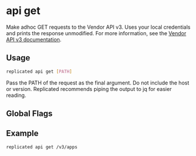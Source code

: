 
# api get

Make adhoc GET requests to the Vendor API v3. Uses your local credentials and prints the response unmodified. For more information, see the [Vendor API v3 documentation](https://replicated-vendor-api.readme.io/reference/createapp).

## Usage

```bash
replicated api get [PATH]
```

Pass the PATH of the request as the final argument. Do not include the host or version. Replicated recommends piping the output to jq for easier reading.

## Global Flags

<GlobalFlags/>

## Example

```bash
replicated api get /v3/apps
```